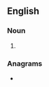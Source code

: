 ==English==

===Noun===
{{head|en|noun form}}

# {{plural of|en|superatom}}

===Anagrams===
* {{anagrams|en|a=aemoprsstu|autosperms|mousetraps|trampouses}}